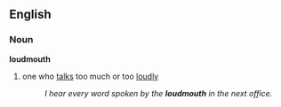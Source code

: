 ==English==
===Noun===
'''loudmouth'''
#one who [[talks]] too much or too [[loudly]]
#:''I hear every word spoken by the '''loudmouth''' in the next office.''